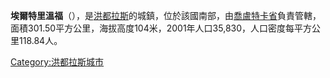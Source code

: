 '''埃爾特里溫福'''（{{lang-es|El Triunfo}}），是[[洪都拉斯|洪都拉斯]]的城鎮，位於該國南部，由[[喬盧特卡省|喬盧特卡省]]負責管轄，面積301.50平方公里，海拔高度104米，2001年人口35,830，人口密度每平方公里118.84人。

{{coord|13|7|0|N|87|0|0|W|type:adm2nd_region:HN_source:nlwiki|display=title}}

{{Honduras-geo-stub}}
[[Category:洪都拉斯城市|Category:洪都拉斯城市]]